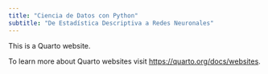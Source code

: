 ```yaml
---
title: "Ciencia de Datos con Python"
subtitle: "De Estadística Descriptiva a Redes Neuronales"
---
```


This is a Quarto website.

To learn more about Quarto websites visit <https://quarto.org/docs/websites>.
